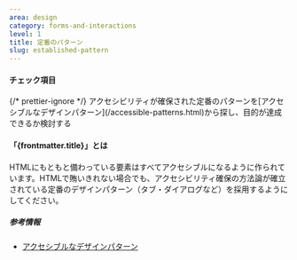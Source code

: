 ```yaml
---
area: design
category: forms-and-interactions
level: 1
title: 定番のパターン
slug: established-pattern
---
```



#### チェック項目

<Checkpoint title="プレーンなHTMLの組み合わせで目的が達成できるか検討する" />

<Checkpoint>
  {/* prettier-ignore */}
  <span slot="title">アクセシビリティが確保された定番のパターンを[アクセシブルなデザインパターン](/accessible-patterns.html)から探し、目的が達成できるか検討する</span>
</Checkpoint>

#### 「{frontmatter.title}」とは

HTMLにもともと備わっている要素はすべてアクセシブルになるように作られています。HTMLで賄いきれない場合でも、アクセシビリティ確保の方法論が確立されている定番のデザインパターン（タブ・ダイアログなど）を採用するようにしてください。

##### 参考情報

- [アクセシブルなデザインパターン](/accessible-patterns.html)
